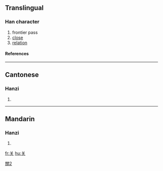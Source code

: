 {{see|關}}

==Translingual==
===Han character===
{{Han char|rad=八|as=04|sn=6|four=|canj=廿大 (TK)}}
# frontier pass
# [[close]]
# [[relation]]
====References====
{{Han ref|kx=0250.071|hdz=10242.070|uh=5173|ud=20851}}
----
==Cantonese==
===Hanzi===
{{yue-hanzi|jyut=|y=gwaan1}}
# {{defn|Cantonese}}
----
==Mandarin==
===Hanzi===
{{cmn-hanzi|tra=關|pin=[[guān]] (guan1)|wg=kuan<sup>1</sup>}}
# {{defn|Mandarin}}




[[fr:关]]
[[hu:关]]

[[Category:CJKV characters simplified differently in Japan and China|關2]]